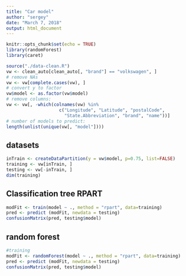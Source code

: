 ```yaml
---
title: "Car model"
author: "sergey"
date: "March 7, 2018"
output: html_document
---
```


```r
knitr::opts_chunk$set(echo = TRUE)
library(randomForest)
library(caret)
```

```r
source("./data-clean.R")
vw <- clean_auto[clean_auto[, "brand"] == "volkswagen", ]
# remove NAs
vw <- vw[complete.cases(vw), ]
# convert y to factor
vw$model <- as.factor(vw$model)
# remove columns:
vw <- vw[, -which(colnames(vw) %in% 
                    c("Longitude", "Latitude", "postalCode", 
                      "State.Abbreviation", "brand", "name"))]
# number of models to predict:
length(unlist(unique(vw[, "model"])))
```
## datasets
``` r
inTrain <- createDataPartition(y = vw$model, p=0.75, list=FALSE)
training <- vw[inTrain, ]
testing <- vw[-inTrain, ]
dim(training)
```

## Classification tree RPART 
``` r
modFit <- train(model ~ ., method = "rpart", data=training)
pred <- predict (modFit, newdata = testing)
confusionMatrix(pred, testing$model)
```

## random forest
``` r
#training
modFit <- randomForest(model ~ ., method = "rpart", data=training)
pred <- predict (modFit, newdata = testing)
confusionMatrix(pred, testing$model)
```